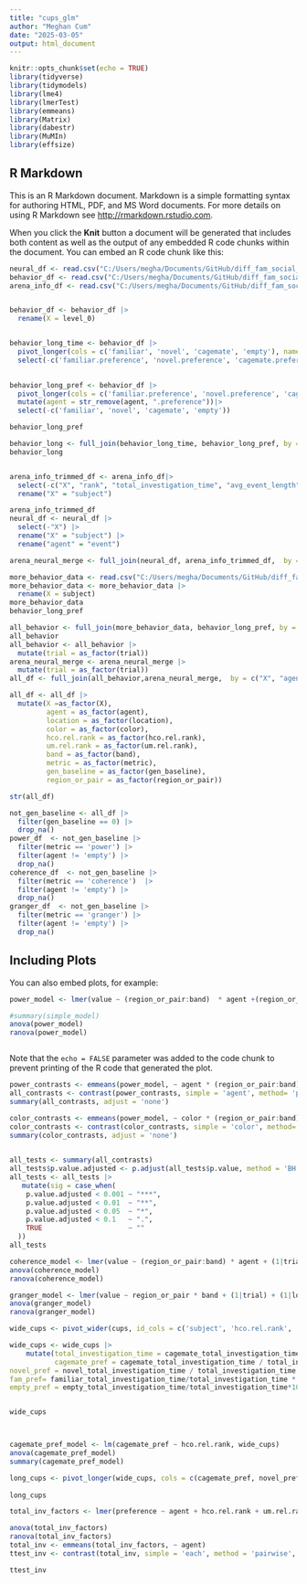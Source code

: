 ```yaml
---
title: "cups_glm"
author: "Meghan Cum"
date: "2025-03-05"
output: html_document
---
```


```r
knitr::opts_chunk$set(echo = TRUE)
library(tidyverse)
library(tidymodels)
library(lme4)
library(lmerTest)
library(emmeans)
library(Matrix)
library(dabestr)
library(MuMIn)
library(effsize)
```

## R Markdown

This is an R Markdown document. Markdown is a simple formatting syntax for authoring HTML, PDF, and MS Word documents. For more details on using R Markdown see <http://rmarkdown.rstudio.com>.

When you click the **Knit** button a document will be generated that includes both content as well as the output of any embedded R code chunks within the document. You can embed an R code chunk like this:

```r
neural_df <- read.csv("C:/Users/megha/Documents/GitHub/diff_fam_social_memory_ephys/pilot2/cups_phase4/ultra_long_neural_data.csv")
behavior_df <- read.csv("C:/Users/megha/Documents/GitHub/diff_fam_social_memory_ephys/pilot2/cups_phase4/behavior_dataframe.csv")
arena_info_df <- read.csv("C:/Users/megha/Documents/GitHub/diff_fam_social_memory_ephys/pilot2/cups_phase4/cups_dataframe.csv")


behavior_df <- behavior_df |>
  rename(X = level_0)


behavior_long_time <- behavior_df |>
  pivot_longer(cols = c('familiar', 'novel', 'cagemate', 'empty'), names_to = 'agent', values_to= 'Total Investigation')|>
  select(-c('familiar.preference', 'novel.preference', 'cagemate.preference', 'empty.prefernce'))
  

behavior_long_pref <- behavior_df |>
  pivot_longer(cols = c('familiar.preference', 'novel.preference', 'cagemate.preference', 'empty.prefernce'), names_to = 'agent', values_to= 'Preference') |>
  mutate(agent = str_remove(agent, ".preference"))|>
  select(-c('familiar', 'novel', 'cagemate', 'empty'))

behavior_long_pref

behavior_long <- full_join(behavior_long_time, behavior_long_pref, by = c("X", "agent", "total.cup.time"))
behavior_long



```  
  
         

```r
arena_info_trimmed_df <- arena_info_df|>
  select(-c("X", "rank", "total_investigation_time", "avg_event_length")) |>
  rename("X" = "subject")

arena_info_trimmed_df
neural_df <- neural_df |>
  select(-"X") |>
  rename("X" = "subject") |>
  rename("agent" = "event")

arena_neural_merge <- full_join(neural_df, arena_info_trimmed_df,  by = c("X", "agent"))

```
```r
more_behavior_data <- read.csv("C:/Users/megha/Documents/GitHub/diff_fam_social_memory_ephys/pilot2/cups_phase4/event_data.csv")
more_behavior_data <- more_behavior_data |>
  rename(X = subject)
more_behavior_data
behavior_long_pref

all_behavior <- full_join(more_behavior_data, behavior_long_pref, by = c("X", "agent"))
all_behavior
all_behavior <- all_behavior |>
  mutate(trial = as_factor(trial))
arena_neural_merge <- arena_neural_merge |>
  mutate(trial = as_factor(trial))
all_df <- full_join(all_behavior,arena_neural_merge,  by = c("X", "agent", "trial"))

```
```r


all_df <- all_df |>
  mutate(X =as_factor(X),
         agent = as_factor(agent),
         location = as_factor(location),
         color = as_factor(color),
         hco.rel.rank = as_factor(hco.rel.rank),
         um.rel.rank = as_factor(um.rel.rank),
         band = as_factor(band),
         metric = as_factor(metric),
         gen_baseline = as_factor(gen_baseline),
         region_or_pair = as_factor(region_or_pair))

str(all_df)

not_gen_baseline <- all_df |>
  filter(gen_baseline == 0) |>
  drop_na()
power_df  <- not_gen_baseline |>
  filter(metric == 'power') |>
  filter(agent != 'empty') |>
  drop_na()
coherence_df  <- not_gen_baseline |>
  filter(metric == 'coherence')  |>
  filter(agent != 'empty') |>
  drop_na()
granger_df  <- not_gen_baseline |>
  filter(metric == 'granger') |>
  filter(agent != 'empty') |>
  drop_na()
```

## Including Plots

You can also embed plots, for example:

```r
power_model <- lmer(value ~ (region_or_pair:band)  * agent +(region_or_pair:band) * color + (trial|agent) + (1|location) + (1|X), power_df)

#summary(simple_model)
anova(power_model)
ranova(power_model)



```

Note that the `echo = FALSE` parameter was added to the code chunk to prevent printing of the R code that generated the plot.
```r

power_contrasts <- emmeans(power_model, ~ agent * (region_or_pair:band))
all_contrasts <- contrast(power_contrasts, simple = 'agent', method= 'pairwise', adjust = 'none')
summary(all_contrasts, adjust = 'none')

color_contrasts <- emmeans(power_model, ~ color * (region_or_pair:band))
color_contrasts <- contrast(color_contrasts, simple = 'color', method= 'pairwise', adjust = 'none')
summary(color_contrasts, adjust = 'none')
 
```
```r
all_tests <- summary(all_contrasts)
all_tests$p.value.adjusted <- p.adjust(all_tests$p.value, method = 'BH')
all_tests <- all_tests |>
   mutate(sig = case_when(
    p.value.adjusted < 0.001 ~ "***",
    p.value.adjusted < 0.01  ~ "**", 
    p.value.adjusted < 0.05  ~ "*",
    p.value.adjusted < 0.1   ~ ".",
    TRUE                     ~ ""
  ))
all_tests
```

```r
coherence_model <- lmer(value ~ (region_or_pair:band) * agent + (1|trial) + (1|location) + (1|X), coherence_df)
anova(coherence_model)
ranova(coherence_model)

```
```r
granger_model <- lmer(value ~ region_or_pair * band + (1|trial) + (1|location) + (1|X) + (1|agent) + (1|color), granger_df)
anova(granger_model)
ranova(granger_model)

```

```r

wide_cups <- pivot_wider(cups, id_cols = c('subject', 'hco.rel.rank', 'um.rel.rank'), names_from ='agent', values_from =  c('total_investigation_time', 'num_events', 'avg_event_length'), names_glue = "{agent}_{.value}") 

wide_cups <- wide_cups |>
    mutate(total_investigation_time = cagemate_total_investigation_time + familiar_total_investigation_time+ novel_total_investigation_time+ empty_total_investigation_time,
           cagemate_pref = cagemate_total_investigation_time / total_investigation_time * 100,
novel_pref = novel_total_investigation_time / total_investigation_time * 100,
fam_pref= familiar_total_investigation_time/total_investigation_time * 100,
empty_pref = empty_total_investigation_time/total_investigation_time*100, .before = 2)


wide_cups



cagemate_pref_model <- lm(cagemate_pref ~ hco.rel.rank, wide_cups)
anova(cagemate_pref_model)
summary(cagemate_pref_model)
```

```r

long_cups <- pivot_longer(wide_cups, cols = c(cagemate_pref, novel_pref, fam_pref), names_to = "agent", values_to = "preference")
                          
long_cups

total_inv_factors <- lmer(preference ~ agent + hco.rel.rank + um.rel.rank + (1|subject), long_cups)

anova(total_inv_factors)
ranova(total_inv_factors)
total_inv <- emmeans(total_inv_factors, ~ agent)
ttest_inv <- contrast(total_inv, simple = 'each', method = 'pairwise', adjust = 'holm')

ttest_inv
```

